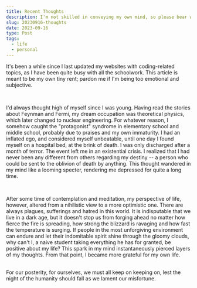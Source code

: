 ```yaml
---
title: Recent Thoughts
description: I'm not skilled in conveying my own mind, so please bear with me.
slug: 20230916-thoughts
date: 2023-09-16
type: Post
tags:
  - life
  - personal
---
```


It's been a while since I last updated my websites with coding-related topics, as I have been quite busy with all the schoolwork.
This article is meant to be my own tiny rent; pardon me if I'm being too emotional and subjective.

<br />

I'd always thought high of myself since I was young. Having read the stories about Feynman and Fermi, my dream occupation was
theoretical physics, which later changed to nuclear engineering. For whatever reason, I somehow caught the "protagonist" syndrome
in elementary school and middle school, probably due to praises and my own immaturity. I had an inflated ego, and considered myself unbeatable,
until one day I found myself on a hospital bed, at the brink of death. I was only discharged after a month of terror. The event left me in an existential
crisis. I realized that I had never been any different from others regarding my destiny -- a person who could be sent to the oblivion of death by anything.
This thought wandered in my mind like a looming specter, rendering me depressed for quite a long time.

<br />

After some time of contemplation and meditation, my perspective of life, however, altered from a nihilistic view to a more optimistic one. There are always
plagues, sufferings and hatred in this world. It is indisputable that we live in a dark age, but it doesn't stop us from forging ahead no matter how fierce
the fire is spreading, how strong the blizzard is ravaging and how fast the temperature is surging. If people in the most unforgiving environment can endure
and let their indomitable spirit shine through the gloomy clouds, why can't I, a naive student taking everything he has for granted, be positive about my life?
This spark in my mind instantaneously pierced layers of my thoughts. From that point, I became more grateful for my own life.

<br />
For our posterity, for ourselves, we must all keep on keeping on, lest the night
of the humanity should fall as we lament our misfortune.
